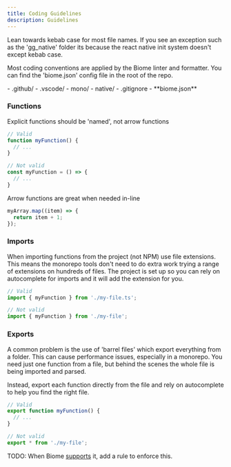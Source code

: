 ```yaml
---
title: Coding Guidelines
description: Guidelines
---
```


Lean towards kebab case for most file names. If you see an exception such as the 'gg_native' folder its because the react native init system doesn't except kebab case.

Most coding conventions are applied by the Biome linter and formatter. You can find the 'biome.json' config file in the root of the repo.


<FileTree>
  - .github/
  - .vscode/
  - mono/
  - native/
  - .gitignore
  - **biome.json**

</FileTree>

### Functions
Explicit functions should be 'named', not arrow functions
```ts
// Valid
function myFunction() {
  // ...
}

// Not valid
const myFunction = () => {
  // ...
}
```

Arrow functions are great when needed in-line
```ts
myArray.map((item) => {
  return item + 1;
});
```
### Imports
When importing functions from the project (not NPM) use file extensions. This means the
monorepo tools don't need to do extra work trying a range of extensions on hundreds of files.
The project is set up so you can rely on autocomplete for imports and it will add the extension for you.
```ts
// Valid
import { myFunction } from './my-file.ts';

// Not valid
import { myFunction } from './my-file';
```

### Exports
A common problem is the use of 'barrel files' which export everything from a folder.
This can cause performance issues, especially in a monorepo. You need just one function
from a file, but behind the scenes the whole file is being imported and parsed.

Instead, export each function directly from the file and rely on autocomplete to help you find the right file.
```ts
// Valid
export function myFunction() {
  // ...
}

// Not valid
export * from './my-file';
```
TODO: When Biome [supports](https://biomejs.dev/linter/rules/no-re-export-all) it, add a rule to enforce this.

